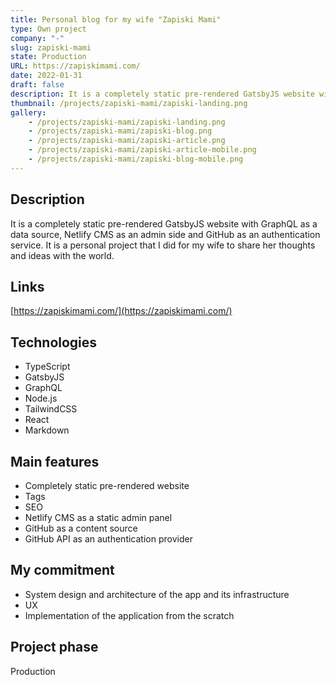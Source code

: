 ```yaml
---
title: Personal blog for my wife "Zapiski Mami"
type: Own project
company: "-"
slug: zapiski-mami
state: Production
URL: https://zapiskimami.com/
date: 2022-01-31
draft: false
description: It is a completely static pre-rendered GatsbyJS website with GraphQL as a data source, Netlify CMS as an admin side and GitHub as an authentication service. It is a personal project that I did for my wife to share her thoughts and ideas with the world.
thumbnail: /projects/zapiski-mami/zapiski-landing.png
gallery:
    - /projects/zapiski-mami/zapiski-landing.png
    - /projects/zapiski-mami/zapiski-blog.png
    - /projects/zapiski-mami/zapiski-article.png
    - /projects/zapiski-mami/zapiski-article-mobile.png
    - /projects/zapiski-mami/zapiski-blog-mobile.png
---
```


## Description

It is a completely static pre-rendered GatsbyJS website with GraphQL as a data source, Netlify CMS as an admin side and GitHub as an authentication service. It is a personal project that I did for my wife to share her thoughts and ideas with the world.

## Links

[https://zapiskimami.com/](https://zapiskimami.com/)

## Technologies

- TypeScript
- GatsbyJS
- GraphQL
- Node.js
- TailwindCSS
- React
- Markdown

## Main features

- Completely static pre-rendered website
- Tags
- SEO
- Netlify CMS as a static admin panel
- GitHub as a content source
- GitHub API as an authentication provider

## My commitment

- System design and architecture of the app and its infrastructure
- UX
- Implementation of the application from the scratch

## Project phase

Production
